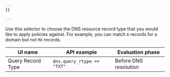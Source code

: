 ```yaml
---
{}

---
```


Use this selector to choose the DNS resource record type that you would like to apply policies against. For example, you can match `A` records for a domain but not `MX` records.

| UI name           | API example                | Evaluation phase      |
| ----------------- | -------------------------- | --------------------- |
| Query Record Type | `dns.query_rtype == "TXT"` | Before DNS resolution |
